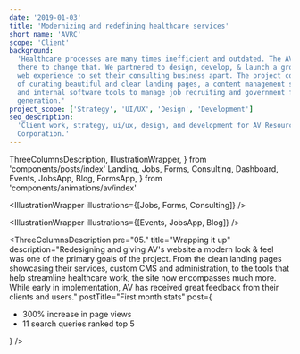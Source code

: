 ```yaml
---
date: '2019-01-03'
title: 'Modernizing and redefining healthcare services'
short_name: 'AVRC'
scope: 'Client'
background:
  'Healthcare processes are many times inefficient and outdated. The AV team is
  there to change that. We partnered to design, develop, & launch a ground-up
  web experience to set their consulting business apart. The project consisted
  of curating beautiful and clear landing pages, a content management system,
  and internal software tools to manage job recruiting and government forms
  generation.'
project_scope: ['Strategy', 'UI/UX', 'Design', 'Development']
seo_description:
  'Client work, strategy, ui/ux, design, and development for AV Resources
  Corporation.'
---
```


  ThreeColumnsDescription,
  IllustrationWrapper,
} from 'components/posts/index'
  Landing,
  Jobs,
  Forms,
  Consulting,
  Dashboard,
  Events,
  JobsApp,
  Blog,
  FormsApp,
} from 'components/animations/av/index'

<Landing />

<ThreeColumnsDescription
  pre="01."
  title="Clear structure & visual cues"
  description="Pages are structured with accessibility and usability in mind. Without a illustrator at hand, we decided to create illustrations and animations in place of photos using plain HTML/CSS and a bit of javascript to move things along, just like on this page. This experience is performant, eye-catching, and provides a different experience than what we typically see. Click on each of the search bars above to see the page."
/>

<IllustrationWrapper illustrations={[Jobs, Forms, Consulting]} />

<ThreeColumnsDescription
  pre="02."
  title="Control & customization"
  description="We built an in-house, custom dashboard & CMS to pair with the site. Administrators have full control on creating and managing job listings, blog posts, events, and users. Dynamic content created each have their own social sharing cards and search engine optimization (SEO)."
/>

<Dashboard />

<ThreeColumnsDescription
  pre="03."
  title="Creating a healthcare home base"
  description="With dozens of remote consultants and at a rapidly growing rate, AV needed a home base to to easily communicate new job opportunities, upcoming events, and to keep their community up to date. Along with their social channels, they wanted a single entry point to everything regarding the company. Visitors can view and apply for various openings, sign up for upcoming events and meetups, and read about the latest in running an independent healthcare business."
/>

<IllustrationWrapper illustrations={[Events, JobsApp, Blog]} />

<ThreeColumnsDescription
  pre="04."
  title="Digital tools"
  description="We opted to create a tool that auto generated POC and QAPI forms through a step-by-step module experience. With hundreds of pre-filled form data provided by AV, users can simply select the scenarios that match their facility, customize results, and let the system format and generate their form."
/>

<FormsApp />

<ThreeColumnsDescription
  pre="05."
  title="Wrapping it up"
  description="Redesigning and giving AV's website a modern look & feel was one of the primary goals of the project. From the clean landing pages showcasing their services, custom CMS and administration, to the tools that help streamline healthcare work, the site now encompasses much more. While early in implementation, AV has received great feedback from their clients and users."
  postTitle="First month stats"
  post={
    <ul>
      <li>300% increase in page views</li>
      <li>11 search queries ranked top 5</li>
    </ul>
  }
/>
